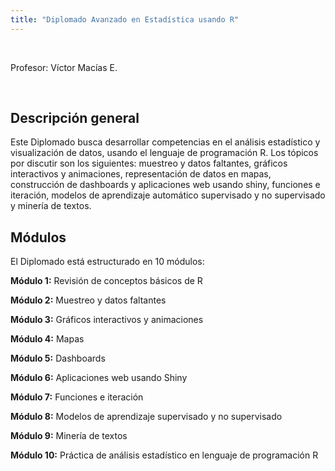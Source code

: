 ```yaml
---
title: "Diplomado Avanzado en Estadística usando R"
---
```

<br>
<p>
Profesor: Víctor Macías E.
</p>
<br>

<h2 class="red">Descripción general</h2>

Este Diplomado busca desarrollar competencias en el análisis estadístico y visualización de datos, usando el lenguaje de programación R. Los tópicos por discutir son los siguientes: muestreo y datos faltantes, gráficos interactivos y animaciones, representación de datos en mapas, construcción de dashboards y aplicaciones web usando shiny, funciones e iteración, modelos de aprendizaje automático supervisado y no supervisado y minería de textos.

<h2 class="red">Módulos</h2>

El Diplomado está estructurado en 10 módulos:

<strong class="green">Módulo 1:</strong> Revisión de conceptos básicos de R

<strong class="green">Módulo 2:</strong> Muestreo y datos faltantes

<strong class="green">Módulo 3:</strong> Gráficos interactivos y animaciones

<strong class="green">Módulo 4:</strong> Mapas

<strong class="green">Módulo 5:</strong> Dashboards

<strong class="green">Módulo 6:</strong> Aplicaciones web usando Shiny

<strong class="green">Módulo 7:</strong> Funciones e iteración

<strong class="green">Módulo 8:</strong> Modelos de aprendizaje supervisado y no supervisado

<strong class="green">Módulo 9:</strong> Minería de textos

<strong class="green">Módulo 10:</strong> Práctica de análisis estadístico en lenguaje de programación R